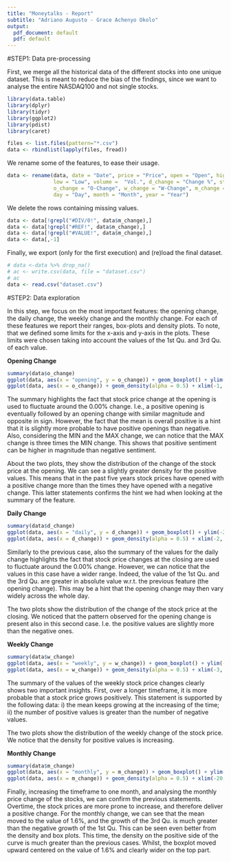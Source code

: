 ```yaml
---
title: "Moneytalks - Report"
subtitle: "Adriano Augusto - Grace Achenyo Okolo"
output:
  pdf_document: default
  pdf: default
---
```



#STEP1: Data pre-processing

First, we merge all the historical data of the different stocks into one unique dataset.
This is meant to reduce the bias of the findings, since we want to analyse the entire NASDAQ100 and not single stocks.

```r
library(data.table)
library(dplyr)
library(tidyr)
library(ggplot2)
library(pdist)
library(caret)
```

```r
files <- list.files(pattern="*.csv")
data <- rbindlist(lapply(files, fread))
```

We rename some of the features, to ease their usage.

```r
data <- rename(data, date = "Date", price = "Price", open = "Open", high = "High", 
               low = "Low", volume =  "Vol.", d_change = "Change %", stock = "Stock", 
               o_change = "O-Change", w_change = "W-Change", m_change = "M-Change", 
               day = "Day", month = "Month", year = "Year")
```

We delete the rows containing missing values.

```r
data <- data[!grepl("#DIV/0!", data$m_change),]
data <- data[!grepl("#REF!", data$m_change),]
data <- data[!grepl("#VALUE!", data$m_change),]
data <- data[,-1]  
```

Finally, we export (only for the first execution) and (re)load the final dataset.

```r
# data <-data %>% drop_na()
# ac <- write.csv(data, file = "dataset.csv")
# ac
data <- read.csv("dataset.csv")
```


#STEP2: Data exploration

In this step, we focus on the most important features: the opening change, the daily change, the weekly change and the monthly change.
For each of these features we report their ranges, box-plots and density plots.
To note, that we defined some limits for the x-axis and y-axis in the plots. These limits were chosen taking into account the values of the 1st Qu. and 3rd Qu. of each value.

**Opening Change**

```r
summary(data$o_change)
ggplot(data, aes(x = "opening", y = o_change)) + geom_boxplot() + ylim(-1, 1)
ggplot(data, aes(x = o_change)) + geom_density(alpha = 0.5) + xlim(-1, 1)
```

The summary highlights the fact that stock price change at the opening is used to fluctuate around the 0.00% change.
I.e., a positive opening is eventually followed by an opening change with similar magnitude and opposite in sign. 
However, the fact that the mean is overall positive is a hint that it is slightly more probable to have positive openings than negative.
Also, considering the MIN and the MAX change, we can notice that the MAX change is three times the MIN change.
This shows that positive sentiment can be higher in magnitude than negative sentiment.

About the two plots, they show the distribution of the change of the stock price at the opening. 
We can see a slightly greater density for the positive values. 
This means that in the past five years stock prices have opened with a positive change more than the times they have opened with a negative change. This latter statements confirms the hint we had when looking at the summary of the feature.

**Daily Change**

```r
summary(data$d_change)
ggplot(data, aes(x = "daily", y = d_change)) + geom_boxplot() + ylim(-2, 2)
ggplot(data, aes(x = d_change)) + geom_density(alpha = 0.5) + xlim(-2, 2)
```

Similarly to the previous case, also the summary of the values for the daily change highlights the fact that stock price changes at the closing are used to fluctuate around the 0.00% change.
However, we can notice that the values in this case have a wider range. 
Indeed, the value of the 1st Qu. and the 3rd Qu. are greater in absolute value w.r.t. the previous feature (the opening change). 
This may be a hint that the opening change may then vary widely across the whole day.

The two plots show the distribution of the change of the stock price at the closing.
We noticed that the pattern observed for the opening change is present also in this second case.
I.e. the positive values are slightly more than the negative ones.


**Weekly Change**

```r
summary(data$w_change)
ggplot(data, aes(x = "weekly", y = w_change)) + geom_boxplot() + ylim(-3, 3)
ggplot(data, aes(x = w_change)) + geom_density(alpha = 0.5) + xlim(-3, 3)
```

The summary of the values of the weekly stock price changes clearly shows two important insights.
First, over a longer timeframe, it is more probable that a stock price grows positively. 
This statement is supported by the following data: 
i) the mean keeps growing at the increasing of the time;
ii) the number of positive values is greater than the number of negative values.

The two plots show the distribution of the weekly change of the stock price.
We notice that the density for positive values is increasing.

**Monthly Change**

```r
summary(data$m_change)
ggplot(data, aes(x = "monthly", y = m_change)) + geom_boxplot() + ylim(-20, 20)
ggplot(data, aes(x = m_change)) + geom_density(alpha = 0.5) + xlim(-20, 20)
```

Finally, increasing the timeframe to one month, and analysing the monthly price change of the stocks, we can confirm the previous statements.
Overtime, the stock prices are more prone to increase, and therefore deliver a positive change.
For the monthly change, we can see that the mean moved to the value of 1.6%, and the growth of the 3rd Qu. is much greater than the negative growth of the 1st Qu. This can be seen even better from the density and box plots. 
This time, the density on the positive side of the curve is much greater than the previous cases. Whilst, the boxplot moved upward centered on the value of 1.6% and clearly wider on the top part.
